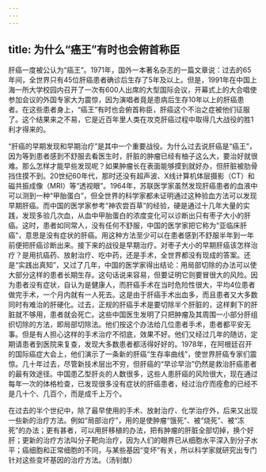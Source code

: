 ```yaml
---
---
---
```

title: 为什么“癌王”有时也会俯首称臣
---




肝癌一度被公认为“癌王”。1971年，国外一本著名杂志的一篇文章说：过去的65年间，全世界只有45位肝癌患者确诊后生存了5年及以上。但是，1991年在中国上海一所大学校园内召开了一次有600人出席的大型国际会议，开幕式上的大合唱使参加会议的外国专家大为震惊，因为演唱者竟是患病后生存10年以上的肝癌患者。在这些患者身上，“癌王”有时也会俯首称臣，肝癌这个不治之症被他们征服了。这个结果来之不易，它是近百年里人类在攻克肝癌过程中取得几大战役的胜1利才得来的。



“肝癌的早期发现和早期治疗”是其中一个重要战役。为什么过去说肝癌是“癌王”，因为等到患者感到不舒服去看医生时，肝脏的肿瘤已经有柚子这么大，要治好就很难。那么怎样才能早些发现呢？如果肿瘤长在表面能够摸到就好办，但肝脏被肋骨挡住摸不到。20世纪60年代，那时还没有超声波、X线计算机体层摄影（CT）和磁共振成像（MRI）等“透视眼”。1964年，苏联医学家虽然发现肝癌患者的血液中可以测到一种“甲胎蛋白”，但全世界的科学家都未证明通过这种验血方法可以发现早期肝癌。而中国的医学家参考“神农尝百草”的经验，硬是通过十几年大量的实践，发现多验几次血，从血中甲胎蛋白的浓度变化可以诊断出只有枣子大小的肝癌。这时，患者如同常人，没有任何不舒服，中国的医学家把它称为“亚临床肝癌”，意思是没有症状的肝癌。用这种方法至少可以在患者感到不舒服半年到一年前便把肝癌诊断出来。接下来的战役是早期治疗。对枣子大小的早期肝癌该怎样治疗？是用抗癌药、放射治疗、吃中药，还是手术，全世界都没有现成的答案。还是“实践出真知”，又过了几年，中国的医学家得出结论：用局部切除的办法可以使大部分这样的患者长期生存。这句话说来容易，但要证明它则要冒很大的风险。因为患者没有症状，自认为是健康人，而肝癌手术在当时危险性很大，平均4位患者做完手术，一个月内就有一人死去。这是由于肝癌手术出血多，而且患者又大多数同时有难治的肝硬化。过去，正规的肝癌手术是要切除半个肝脏的，这样剩下的肝脏就不够用，患者就会死亡。这些中国医生发明了只把肿瘤及其周围一小部分肝组织切除的方法，即局部切除法。他们按这个办法给几位患者手术，患者都平安无事。但是有人担心这样的手术治疗不彻底，效果不好。他们又经过几年的随访，定期请患者到医院来复查，发现大多数患者都活得好好的。1978年，在阿根廷召开的国际癌症大会上，他们演示了一条新的肝癌“生存率曲线”，使世界肝癌专家们震惊。几十年过去，尽管新技术层出不穷，但肝癌的“早诊早治”仍然是救治肝癌患者的最有效途径。中国患乙型肝炎的人数很多，这些人患肝癌的风险很大，现在通过每年一次的体格检查，已发现很多没有症状的肝癌患者，经过治疗而痊愈的已经不是几十个、几百个，而是成千上万个。

在过去的半个世纪中，除了最早使用的手术、放射治疗、化学治疗外，后来又出现一些新的治疗方法。例如“局部治疗”，用的是使肿瘤“饿死”、被“烧死”、被“冻死”的办法；更有甚者，可以用肝移植的办法，把有肿瘤的肝脏全部切掉，换个好肝；更新的治疗方法叫分子靶向治疗，因为人们的眼界已从细胞水平深入到分子水平；癌细胞和正常细胞的不同，与某些基因“变坏”有关，所以科学家就研究出专门针对这些变坏基因的治疗方法。（汤钊猷）